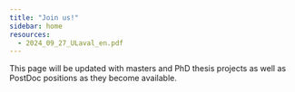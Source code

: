 ```yaml
---
title: "Join us!"
sidebar: home
resources: 
  - 2024_09_27_ULaval_en.pdf
---
```


This page will be updated with masters and PhD thesis projects as well as PostDoc positions as they become available.

<!-- ## PhD/master's projects at Laval University -->
<!-- **Deadline: October 30th 2024** -->
<!-- ![](pdf/2024_09_27_ULaval_en.pdf){width=100% height=800px} -->
